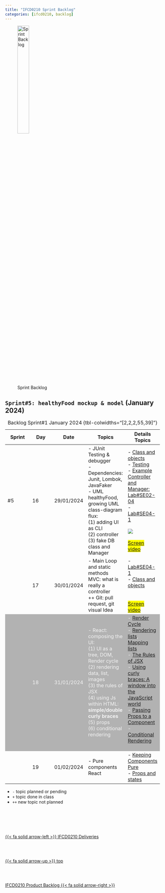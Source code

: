 ```yaml
---
title: "IFCD0210 Sprint Backlog"
categories: [ifcd0210, backlog]
---
```


<style>
tr:nth-child(3) {
  background-color: #b2b2b2!important;
  color: #f4f4f4!important;
}
</style>


![Sprint Backlog](/images/home/backlog.jpg){width="30%"}

##  ``Sprint#5: healthyFood mockup & model`` (January 2024)

::: {.column-page-right}
| Sprint | Day | Date | Topics |  Details Topics |
| -- | -- | -- | -- | -- |
| #5 | 16 | 29/01/2024 |  - JUnit Testing & debugger </br> - Dependencies: Junit, Lombok, JavaFaker </br> - UML healthyFood, growing UML class-diagram flux: </br> (1) adding UI as CLI </br>  (2) controller  </br>  (3) fake DB class and Manager  |  - [Class and objects](/javase/se-concepts-objects.qmd) </br> - [Testing](/javase/se-concepts-tdd.qmd) </br> - [Example Controller and Manager: Lab#SE02-04](/javase/selab2-4.qmd)  </br> - [Lab#SE04-1](/javase/selab4-1.qmd)</br>  </br>  ![](/images/ifcd0210-24/healthyFood_v.1.jpg) </br></br> <mark> [Screen video](https://drive.google.com/file/d/1Kf2a0nhyDvf3pXwFzzdZ13akPfQqetNf/view){.external target='_blank'} </mark> |
|  | 17 | 30/01/2024 | - Main Loop and static methods </br>  MVC: what is really a controller</br>  ++ Git: pull request, git visual Idea   |  - [Lab#SE04-1](/javase/selab4-1.qmd) </br> - [Class and objects](/javase/se-concepts-objects.qmd){.external} </br> </br></br> <mark> [Screen video](https://drive.google.com/file/d/1Kf2a0nhyDvf3pXwFzzdZ13akPfQqetNf/view){.external target='_blank'} </mark>    |
|  | 18 | 31/01/2024 | - React: composing the UI: <br> (1)  UI as a tree, DOM, Render cycle  </br>  (2)  rendering data, list, images </br>  (3)  the rules of JSX  </br> (4) using Js within HTML: **simple/double curly braces**  </br>  (5) props </br> (6) conditional rendering </br>   | - [Render Cycle](/reactjs/reactjs-what-render-dom.qmd){.external} </br>  - [Rendering lists](https://react.dev/learn/describing-the-ui#rendering-lists){.external},  [Mapping lists](https://react.dev/learn/rendering-lists){.external} </br>  - [The Rules of JSX](https://react.dev/learn/writing-markup-with-jsx#the-rules-of-jsx){.external} </br>  - [Using curly braces: A window into the JavaScript world](https://react.dev/learn/javascript-in-jsx-with-curly-braces#using-curly-braces-a-window-into-the-javascript-world){.external} </br>- [Passing Props to a Component](https://react.dev/learn/passing-props-to-a-component){.external} </br>- [Conditional Rendering](https://react.dev/learn/conditional-rendering){.external} </br>  </br> |
|  | 19 | 01/02/2024 | - Pure components React | - [Keeping Components Pure](https://react.dev/learn/keeping-components-pure){.external} </br>  -  [Props and states](/reactjs/reactjs-what-props.qmd)   |
: Backlog Sprint#1 January 2024 {tbl-colwidths="[2,2,2,55,39]"}
:::

::: {.callout-note}
- `-` topic planned or pending
- `+` topic done in class
- `++` new topic not planned
:::



<!--- navLinks -->
<br><br>
<div class=row>
<br>
<div class='column left previous'>
<br>
[{{< fa solid arrow-left >}} IFCD0210 Deliveries](/ifcd0210-24/ifcd0210deliveries-24.qmd)
<br>
</div>
<br>
<div class='column center'>
<br>
[{{< fa solid arrow-up >}} top](#top)
<br>
</div>
<br>
<div class='column right next'>
<br>
[IFCD0210 Product Backlog  {{< fa solid arrow-right >}}](/ifcd0210-24/ifcd0210backlog-product-24.qmd)
<br>
</div>
<br>
</div>

